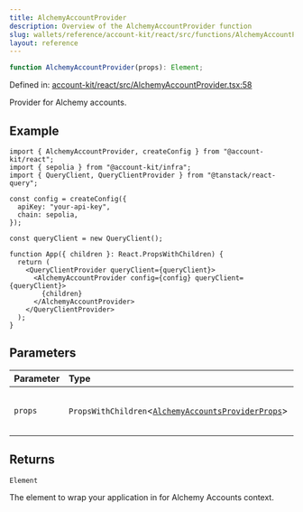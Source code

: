 ```yaml
---
title: AlchemyAccountProvider
description: Overview of the AlchemyAccountProvider function
slug: wallets/reference/account-kit/react/src/functions/AlchemyAccountProvider
layout: reference
---
```


```ts
function AlchemyAccountProvider(props): Element;
```

Defined in: [account-kit/react/src/AlchemyAccountProvider.tsx:58](https://github.com/alchemyplatform/aa-sdk/blob/49e74eee8606f480b200b4612d00d950da8a8742/account-kit/react/src/AlchemyAccountProvider.tsx#L58)

Provider for Alchemy accounts.

## Example

```tsx
import { AlchemyAccountProvider, createConfig } from "@account-kit/react";
import { sepolia } from "@account-kit/infra";
import { QueryClient, QueryClientProvider } from "@tanstack/react-query";

const config = createConfig({
  apiKey: "your-api-key",
  chain: sepolia,
});

const queryClient = new QueryClient();

function App({ children }: React.PropsWithChildren) {
  return (
    <QueryClientProvider queryClient={queryClient}>
      <AlchemyAccountProvider config={config} queryClient={queryClient}>
        {children}
      </AlchemyAccountProvider>
    </QueryClientProvider>
  );
}
```

## Parameters

| Parameter | Type                                                                                                     | Description                     |
| :-------- | :------------------------------------------------------------------------------------------------------- | :------------------------------ |
| `props`   | `PropsWithChildren`\<[`AlchemyAccountsProviderProps`](../type-aliases/AlchemyAccountsProviderProps.mdx)> | alchemy accounts provider props |

## Returns

`Element`

The element to wrap your application in for Alchemy Accounts context.
